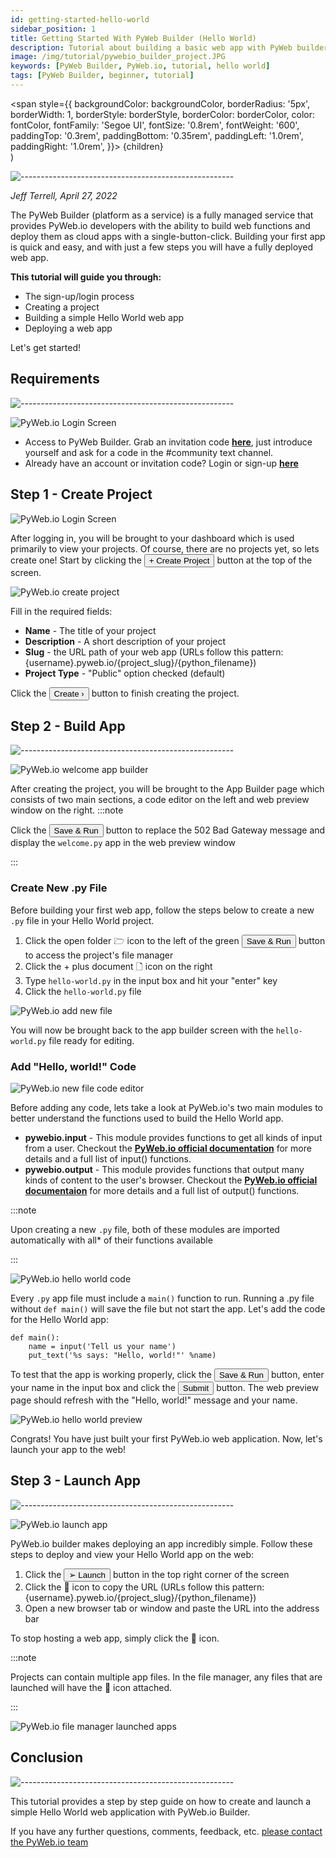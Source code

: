 ```yaml
---
id: getting-started-hello-world
sidebar_position: 1
title: Getting Started With PyWeb Builder (Hello World)
description: Tutorial about building a basic web app with PyWeb builder
image: /img/tutorial/pywebio_builder_project.JPG
keywords: [PyWeb Builder, PyWeb.io, tutorial, hello world]
tags: [PyWeb Builder, beginner, tutorial]
---
```


  <span
    style={{
      backgroundColor: backgroundColor,
      borderRadius: '5px',
      borderWidth: 1,
      borderStyle: borderStyle,
      borderColor: borderColor,
      color: fontColor,
      fontFamily: 'Segoe UI',
      fontSize: '0.8rem',
      fontWeight: '600',
      paddingTop: '0.3rem',
      paddingBottom: '0.35rem',
      paddingLeft: '1.0rem',
      paddingRight: '1.0rem',
    }}>
    {children}
  </span>    
)

![-----------------------------------------------------](https://raw.githubusercontent.com/andreasbm/readme/master/assets/lines/cloudy.png)

*Jeff Terrell, April 27, 2022*


The PyWeb Builder (platform as a service) is a fully managed service that provides PyWeb.io developers with the ability to build web functions and deploy them as cloud apps with a single-button-click. Building your first app is quick and easy, and with just a few steps you will have a fully deployed web app. 

**This tutorial will guide you through:**
* The sign-up/login process
* Creating a project
* Building a simple Hello World web app
* Deploying a web app

Let's get started!

## Requirements
![-----------------------------------------------------](https://raw.githubusercontent.com/andreasbm/readme/master/assets/lines/cloudy.png)

![PyWeb.io Login Screen](./pywebio_login.png)

* Access to PyWeb Builder. Grab an invitation code [**here**](https://discord.gg/MvaCcg76Z7), just introduce yourself and ask for a code in the #community text channel.
* Already have an account or invitation code? Login or sign-up [**here**](https://build.pyweb.io/accounts/login)


## Step 1 - Create Project

![PyWeb.io Login Screen](./pywebio_builder_dashboard.JPG)

After logging in, you will be brought to your dashboard which is used primarily to view your projects. Of course, there are no projects yet, so lets create one! Start by clicking the <Button backgroundColor='#4c3168' fontColor='white'>+ Create Project</Button> button at the top of the screen.

![PyWeb.io create project](./pywebio_builder_create_project3.JPG)

Fill in the required fields:

* **Name** - The title of your project
* **Description** - A short description of your project
* **Slug** - the URL path of your web app (URLs follow this pattern: {username}.pyweb.io/{project_slug}/{python_filename})
* **Project Type** - "Public" option checked (default)

Click the <Button backgroundColor='#0f9d58' fontColor='white'>Create ›</Button> button to finish creating the project.


## Step 2 - Build App
![-----------------------------------------------------](https://raw.githubusercontent.com/andreasbm/readme/master/assets/lines/cloudy.png)

![PyWeb.io welcome app builder](./pywebio_builder_welcome_app_builder.JPG)

After creating the project, you will be brought to the App Builder page which consists of two main sections, a code editor on the left and web preview window on the right.
:::note

Click the <Button backgroundColor='#0f9d58' fontColor='white'>Save & Run</Button> button to replace the 502 Bad Gateway message and display the `welcome.py` app in the web preview window

:::

### Create New .py File

Before building your first web app, follow the steps below to create a new `.py` file in your Hello World project.

  1. Click the open folder 🗁 icon to the left of the green <Button backgroundColor='#0f9d58' fontColor='white'>Save & Run</Button> button to access the project's file manager
  2. Click the + plus document 🗋 icon on the right
  3. Type `hello-world.py` in the input box and hit your "enter" key
  4. Click the `hello-world.py` file

![PyWeb.io add new file](./pywebio_builder_add_new_file.JPG)

You will now be brought back to the app builder screen with the `hello-world.py` file ready for editing.  

### Add "Hello, world!" Code

![PyWeb.io new file code editor](./pywebio_builder_no_code.JPG)

Before adding any code, lets take a look at PyWeb.io's two main modules to better understand the functions used to build the Hello World app.
* **pywebio.input** - This module provides functions to get all kinds of input from a user. Checkout the [**PyWeb.io official documentation**](https://pywebio.readthedocs.io/en/latest/input.html#) for more details and a full list of input() functions.
* **pywebio.output** - This module provides functions that output many kinds of content to the user's browser. Checkout the [**PyWeb.io official documentaion**](https://pywebio.readthedocs.io/en/latest/output.html) for more details and a full list of output() functions.

:::note

Upon creating a new `.py` file, both of these modules are imported automatically with all* of their functions available

:::


![PyWeb.io hello world code](./pywebio_builder_hello_world_code2.JPG)

Every `.py` app file must include a `main()` function to run. Running a .py file without `def main()` will save the file but not start the app. Let's add the code for the Hello World app:
```
def main():
    name = input('Tell us your name')
    put_text('%s says: "Hello, world!"' %name)
```

To test that the app is working properly, click the <Button backgroundColor='#0f9d58' fontColor='white'>Save & Run</Button> button, enter your name in the input box and click the <Button backgroundColor='#007bff' fontColor='white'>Submit</Button> button. The web preview page should refresh with the "Hello, world!" message and your name.

![PyWeb.io hello world preview](./pywebio_builder_hello_world_preview.png)

Congrats! You have just built your first PyWeb.io web application. Now, let's launch your app to the web!


## Step 3 - Launch App
![-----------------------------------------------------](https://raw.githubusercontent.com/andreasbm/readme/master/assets/lines/cloudy.png)

![PyWeb.io launch app](./pywebio_builder_launch.JPG)

PyWeb.io builder makes deploying an app incredibly simple. Follow these steps to deploy and view your Hello World app on the web:
1. Click the <Button backgroundColor='white' borderStyle='solid' borderColor='blue'>➢ Launch</Button> button in the top right corner of the screen
2. Click the 🚀 icon to copy the URL (URLs follow this pattern: {username}.pyweb.io/{project_slug}/{python_filename})
3. Open a new browser tab or window and paste the URL into the address bar

To stop hosting a web app, simply click the 🚫 icon.

:::note

Projects can contain multiple app files. In the file manager, any files that are launched will have the 🚀 icon attached.

:::

![PyWeb.io file manager launched apps](./pywebio_builder_launched_file.JPG)


## Conclusion
![-----------------------------------------------------](https://raw.githubusercontent.com/andreasbm/readme/master/assets/lines/cloudy.png)

This tutorial provides a step by step guide on how to create and launch a simple Hello World web application with PyWeb.io Builder.

If you have any further questions, comments, feedback, etc. [please contact the PyWeb.io team](mailto:hey@pyweb.io)